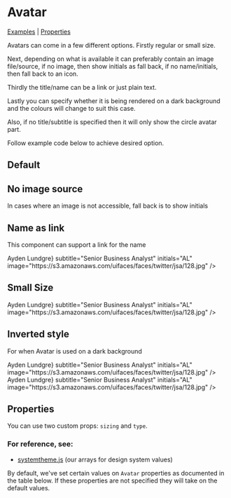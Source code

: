 
<Meta title="Components/Avatar" component={Avatar} />

# Avatar

[Examples](#default) | [Properties](#properties)

Avatars can come in a few different options. Firstly regular or small size.

Next, depending on what is available it can preferably contain an image file/source, if no image, then show initials as fall back, if no name/initials, then fall back to an icon.

Thirdly the title/name can be a link or just plain text.

Lastly you can specify whether it is being rendered on a dark background and the colours will change to suit this case.

Also, if no title/subtitle is specified then it will only show the circle avatar part.

Follow example code below to achieve desired option.

## Default

<Preview>
  <Story name="Default">
      <Avatar title="Ayden Lundgre" initials="AL" subtitle="Senior Business Analyst" image="https://s3.amazonaws.com/uifaces/faces/twitter/jsa/128.jpg" />
  </Story>
</Preview>

## No image source

In cases where an image is not accessible, fall back is to show initials

<Preview>
  <Story name="No image">
  <Avatar
    title="Ayden Lundgre"
    subtitle="Senior Business Analyst"
    initials="AL"
  />
  </Story>
</Preview>

## Name as link

This component can support a link for the name

<Preview>
    <Story name="Name as Link">
  <Avatar
    title={<StyledLink href="#">Ayden Lundgre</StyledLink>}
    subtitle="Senior Business Analyst"
    initials="AL"
    image="https://s3.amazonaws.com/uifaces/faces/twitter/jsa/128.jpg"
  />
  </Story>
</Preview>

## Small Size
  <Preview>
    <Story name="Small">
    <Spacer>
    <Avatar sizing="small" title="Ayden Lundgre" subtitle="Senior Business Analyst" />
    <Avatar
      sizing="small"
      title="Ayden Lundgre"
      subtitle="Senior Business Analyst"
      initials="AL"
    />
    <Avatar
      sizing="small"
      title="Ayden Lundgre"
      subtitle="Senior Business Analyst"
      initials="AL"
      image="https://s3.amazonaws.com/uifaces/faces/twitter/jsa/128.jpg"
    />
    <Avatar
      sizing="small"
      title={<StyledLink href="#">Ayden Lundgre</StyledLink>}
      subtitle="Senior Business Analyst"
      initials="AL"
      image="https://s3.amazonaws.com/uifaces/faces/twitter/jsa/128.jpg"
    />
    </Spacer>
    </Story>
</Preview>

## Inverted style

For when Avatar is used on a dark background

<Preview>
<Story name="Inverted">
    <Box bg="greyDark">
    <Spacer>
    <Avatar
      type="inverted"
      title="Ayden Lundgre"
      subtitle="Senior Business Analyst"
      initials="AL"
      image="https://s3.amazonaws.com/uifaces/faces/twitter/jsa/128.jpg"
    />
    <Avatar
      type="inverted"
      title="Ayden Lundgre"
      subtitle="Senior Business Analyst"
      initials="AL"
      />
    <Avatar
      type="inverted"
      title={<StyledLink href="#">Ayden Lundgre</StyledLink>}
      subtitle="Senior Business Analyst"
      initials="AL"
      image="https://s3.amazonaws.com/uifaces/faces/twitter/jsa/128.jpg"
    />
    <Avatar
      type="inverted"
      sizing="small"
      title="Ayden Lundgre"
      subtitle="Senior Business Analyst"
      initials="AL"
      image="https://s3.amazonaws.com/uifaces/faces/twitter/jsa/128.jpg"
    />
    <Avatar
      type="inverted"
      sizing="small"
      title={<StyledLink href="#">Ayden Lundgre</StyledLink>}
      subtitle="Senior Business Analyst"
      initials="AL"
      image="https://s3.amazonaws.com/uifaces/faces/twitter/jsa/128.jpg"
    />
    </Spacer>
    </Box>
  </Story>
  </Preview>

## Properties

You can use two custom props: `sizing` and `type`.

### For reference, see:

- [systemtheme.js](https://github.com/orchestrated-io/orca-design-system/blob/master/packages/orcs-design-system/lib/systemtheme.js) (our arrays for design system values)

By default, we've set certain values on `Avatar` properties as documented in the table below. If these properties are not specified they will take on the default values.

<Props of={Avatar} />
